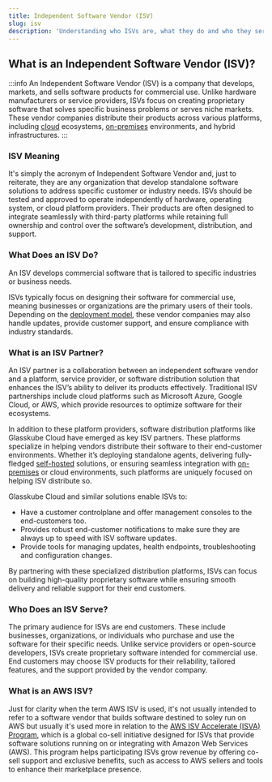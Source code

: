 ```yaml
---
title: Independent Software Vendor (ISV)
slug: isv
description: 'Understanding who ISVs are, what they do and who they serve.'
---
```



## What is an Independent Software Vendor (ISV)?

:::info
An Independent Software Vendor (ISV) is a company that develops, markets, and sells software products for commercial use. Unlike hardware manufacturers or service providers, ISVs focus on creating proprietary software that solves specific business problems or serves niche markets. These vendor companies distribute their products across various platforms, including [cloud](/glossary/saas-definition/) ecosystems, [on-premises](/glossary/on-premises-definition/) environments, and hybrid infrastructures.
:::

### ISV Meaning
It's simply the acronym of Independent Software Vendor and, just to reiterate, they are any organization that develop standalone software solutions to address specific customer or industry needs. ISVs should be tested and approved to operate independently of hardware, operating system, or cloud platform providers. Their products are often designed to integrate seamlessly with third-party platforms while retaining full ownership and control over the software’s development, distribution, and support.

### What Does an ISV Do?
An ISV develops commercial software that is tailored to specific industries or business needs. 

ISVs typically focus on designing their software for commercial use, meaning businesses or organizations are the primary users of their tools. Depending on the [deployment model](/blog/on-premises-vs-cloud-vs-byoc/), these vendor companies may also handle updates, provide customer support, and ensure compliance with industry standards.

### What is an ISV Partner?
An ISV partner is a collaboration between an independent software vendor and a platform, service provider, or software distribution solution that enhances the ISV’s ability to deliver its products effectively. Traditional ISV partnerships include cloud platforms such as Microsoft Azure, Google Cloud, or AWS, which provide resources to optimize software for their ecosystems.

In addition to these platform providers, software distribution platforms like Glasskube Cloud have emerged as key ISV partners. These platforms specialize in helping vendors distribute their software to their end-customer environments. Whether it’s deploying standalone agents, delivering fully-fledged [self-hosted](/glossary/self-managed-software/) solutions, or ensuring seamless integration with [on-premises](/glossary/on-premises-definition/) or cloud environments, such platforms are uniquely focused on helping ISV distribute so.

Glasskube Cloud and similar solutions enable ISVs to:

- Have a customer controlplane and offer management consoles to the end-customers too.
- Provides robust end-customer notifications to make sure they are always up to speed with ISV software updates.
- Provide tools for managing updates, health endpoints, troubleshooting and configuration changes.

By partnering with these specialized distribution platforms, ISVs can focus on building high-quality proprietary software while ensuring smooth delivery and reliable support for their end customers.

### Who Does an ISV Serve?
The primary audience for ISVs are end customers. These include businesses, organizations, or individuals who purchase and use the software for their specific needs. Unlike service providers or open-source developers, ISVs create proprietary software intended for commercial use. End customers may choose ISV products for their reliability, tailored features, and the support provided by the vendor company.

### What is an AWS ISV?
Just for clarity when the term AWS ISV is used, it's not usually intended to refer to a software vendor that builds software destined to soley run on AWS but usually it's used more in relation to the [AWS ISV Accelerate (ISVA) Program](https://aws.amazon.com/partners/programs/isv-accelerate/), which is a global co-sell initiative designed for ISVs that provide software solutions running on or integrating with Amazon Web Services (AWS). This program helps participating ISVs grow revenue by offering co-sell support and exclusive benefits, such as access to AWS sellers and tools to enhance their marketplace presence.

<DefaultCTA />